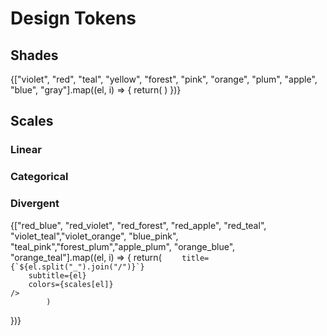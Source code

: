 
<Meta title='Design Tokens'/>

<DesignTokens/>

# Design Tokens

## Shades

<ColorPalette>
{["violet", "red", "teal", "yellow", "forest", "pink", "orange", "plum", "apple", "blue", "gray"].map((el, i) => {
	return(
		<ColorItem
		title={`${el.split("")[0].toUpperCase()}${el.slice(1)}`}
		colors={shades[el]}
	/>
			) 
})}
</ColorPalette>

## Scales

### Linear
### Categorical

### Divergent

<ColorPalette>
{["red_blue", "red_violet",  "red_forest", "red_apple", "red_teal", "violet_teal","violet_orange", "blue_pink", "teal_pink","forest_plum","apple_plum",  "orange_blue", "orange_teal"].map((el, i) => {
	return(
		<ColorItem
		
		title={`${el.split("_").join("/")}`}
		subtitle={el}
		colors={scales[el]}
	/>
			) 
})}
</ColorPalette>
